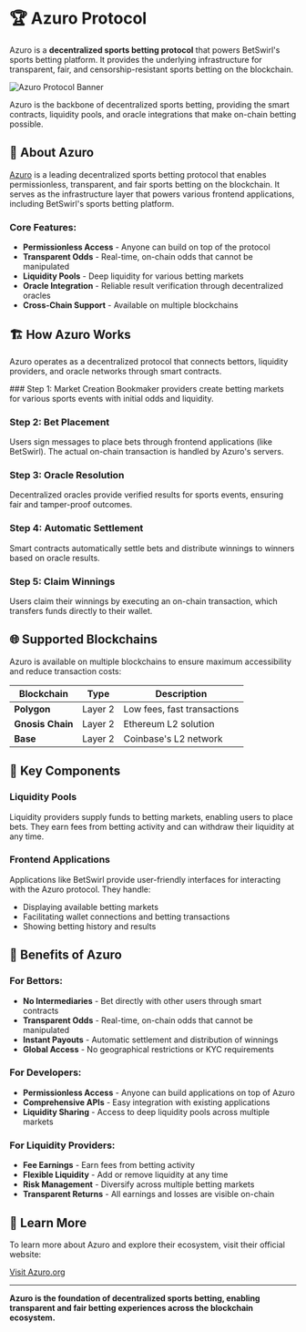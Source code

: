 
# 🏆 Azuro Protocol

Azuro is a **decentralized sports betting protocol** that powers BetSwirl's sports betting platform. It provides the underlying infrastructure for transparent, fair, and censorship-resistant sports betting on the blockchain.

<Image 
  src="/img/headers/azuro.png" 
  alt="Azuro Protocol Banner" 
  width={1200} 
  height={300} 
  className="w-full rounded-lg mb-6"
  priority
/>

<Callout type="info">
  Azuro is the backbone of decentralized sports betting, providing the smart contracts, liquidity pools, and oracle integrations that make on-chain betting possible.
</Callout>

## 🔗 About Azuro

[Azuro](https://azuro.org/) is a leading decentralized sports betting protocol that enables permissionless, transparent, and fair sports betting on the blockchain. It serves as the infrastructure layer that powers various frontend applications, including BetSwirl's sports betting platform.

### **Core Features:**

- **Permissionless Access** - Anyone can build on top of the protocol
- **Transparent Odds** - Real-time, on-chain odds that cannot be manipulated
- **Liquidity Pools** - Deep liquidity for various betting markets
- **Oracle Integration** - Reliable result verification through decentralized oracles
- **Cross-Chain Support** - Available on multiple blockchains

## 🏗️ How Azuro Works

Azuro operates as a decentralized protocol that connects bettors, liquidity providers, and oracle networks through smart contracts.

<Steps>
### Step 1: Market Creation
Bookmaker providers create betting markets for various sports events with initial odds and liquidity.

### Step 2: Bet Placement
Users sign messages to place bets through frontend applications (like BetSwirl). The actual on-chain transaction is handled by Azuro's servers.

### Step 3: Oracle Resolution
Decentralized oracles provide verified results for sports events, ensuring fair and tamper-proof outcomes.

### Step 4: Automatic Settlement
Smart contracts automatically settle bets and distribute winnings to winners based on oracle results.

### Step 5: Claim Winnings
Users claim their winnings by executing an on-chain transaction, which transfers funds directly to their wallet.
</Steps>

## 🌐 Supported Blockchains

Azuro is available on multiple blockchains to ensure maximum accessibility and reduce transaction costs:

| Blockchain | Type | Description |
|------------|------|-------------|
| **Polygon** | Layer 2 | Low fees, fast transactions |
| **Gnosis Chain** | Layer 2 | Ethereum L2 solution |
| **Base** | Layer 2 | Coinbase's L2 network |

## 🎯 Key Components

### **Liquidity Pools**
Liquidity providers supply funds to betting markets, enabling users to place bets. They earn fees from betting activity and can withdraw their liquidity at any time.

### **Frontend Applications**
Applications like BetSwirl provide user-friendly interfaces for interacting with the Azuro protocol. They handle:
- Displaying available betting markets
- Facilitating wallet connections and betting transactions
- Showing betting history and results



## 🏦 Benefits of Azuro

### **For Bettors:**
- **No Intermediaries** - Bet directly with other users through smart contracts
- **Transparent Odds** - Real-time, on-chain odds that cannot be manipulated
- **Instant Payouts** - Automatic settlement and distribution of winnings
- **Global Access** - No geographical restrictions or KYC requirements

### **For Developers:**
- **Permissionless Access** - Anyone can build applications on top of Azuro
- **Comprehensive APIs** - Easy integration with existing applications
- **Liquidity Sharing** - Access to deep liquidity pools across multiple markets

### **For Liquidity Providers:**
- **Fee Earnings** - Earn fees from betting activity
- **Flexible Liquidity** - Add or remove liquidity at any time
- **Risk Management** - Diversify across multiple betting markets
- **Transparent Returns** - All earnings and losses are visible on-chain

## 🔗 Learn More

To learn more about Azuro and explore their ecosystem, visit their official website:

<div className="flex justify-center mb-8">
  <a 
    href="https://azuro.org/" 
    target="_blank" 
    rel="noopener noreferrer"
    className="inline-flex items-center gap-2 px-6 py-3 bg-blue-600 text-white rounded-lg hover:bg-blue-700 transition-colors"
  >
    Visit Azuro.org
  </a>
</div>

---

**Azuro is the foundation of decentralized sports betting, enabling transparent and fair betting experiences across the blockchain ecosystem.**